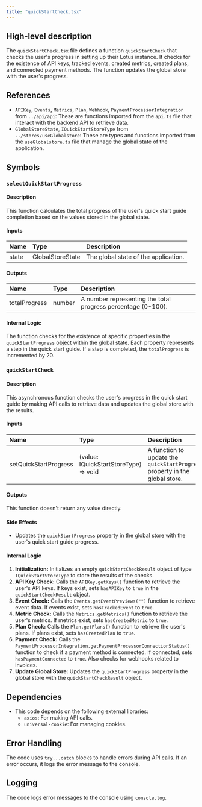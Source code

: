 ```yaml
---
title: "quickStartCheck.tsx"
---
```


## High-level description
The `quickStartCheck.tsx` file defines a function `quickStartCheck` that checks the user's progress in setting up their Lotus instance. It checks for the existence of API keys, tracked events, created metrics, created plans, and connected payment methods. The function updates the global store with the user's progress.

## References
- `APIKey`, `Events`, `Metrics`, `Plan`, `Webhook`, `PaymentProcessorIntegration` from `../api/api`: These are functions imported from the `api.ts` file that interact with the backend API to retrieve data.
- `GlobalStoreState`, `IQuickStartStoreType` from `../stores/useGlobalstore`: These are types and functions imported from the `useGlobalstore.ts` file that manage the global state of the application.

## Symbols

### `selectQuickStartProgress`
#### Description
This function calculates the total progress of the user's quick start guide completion based on the values stored in the global state.

#### Inputs
| Name | Type | Description |
|:-----|:-----|:------------|
| state | GlobalStoreState | The global state of the application. |

#### Outputs
| Name | Type | Description |
|:-----|:-----|:------------|
| totalProgress | number | A number representing the total progress percentage (0-100). |

#### Internal Logic
The function checks for the existence of specific properties in the `quickStartProgress` object within the global state. Each property represents a step in the quick start guide. If a step is completed, the `totalProgress` is incremented by 20.

### `quickStartCheck`
#### Description
This asynchronous function checks the user's progress in the quick start guide by making API calls to retrieve data and updates the global store with the results.

#### Inputs
| Name | Type | Description |
|:-----|:-----|:------------|
| setQuickStartProgress | (value: IQuickStartStoreType) =&gt; void | A function to update the `quickStartProgress` property in the global store. |

#### Outputs
This function doesn't return any value directly.

#### Side Effects
- Updates the `quickStartProgress` property in the global store with the user's quick start guide progress.

#### Internal Logic
1. **Initialization:** Initializes an empty `quickStartCheckResult` object of type `IQuickStartStoreType` to store the results of the checks.
2. **API Key Check:** Calls the `APIKey.getKeys()` function to retrieve the user's API keys. If keys exist, sets `hasAPIKey` to `true` in the `quickStartCheckResult` object.
3. **Event Check:** Calls the `Events.getEventPreviews("")` function to retrieve event data. If events exist, sets `hasTrackedEvent` to `true`.
4. **Metric Check:** Calls the `Metrics.getMetrics()` function to retrieve the user's metrics. If metrics exist, sets `hasCreatedMetric` to `true`.
5. **Plan Check:** Calls the `Plan.getPlans()` function to retrieve the user's plans. If plans exist, sets `hasCreatedPlan` to `true`.
6. **Payment Check:** Calls the `PaymentProcessorIntegration.getPaymentProcessorConnectionStatus()` function to check if a payment method is connected. If connected, sets `hasPaymentConnected` to `true`. Also checks for webhooks related to invoices.
7. **Update Global Store:** Updates the `quickStartProgress` property in the global store with the `quickStartCheckResult` object.

## Dependencies
- This code depends on the following external libraries:
    - `axios`: For making API calls.
    - `universal-cookie`: For managing cookies.

## Error Handling
The code uses `try...catch` blocks to handle errors during API calls. If an error occurs, it logs the error message to the console.

## Logging
The code logs error messages to the console using `console.log`.
